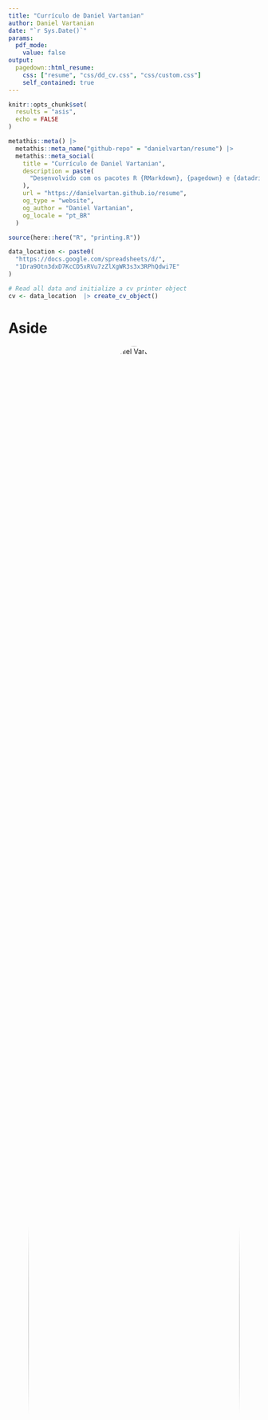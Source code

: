 ```yaml
---
title: "Currículo de Daniel Vartanian"
author: Daniel Vartanian
date: "`r Sys.Date()`"
params:
  pdf_mode:
    value: false
output:
  pagedown::html_resume:
    css: ["resume", "css/dd_cv.css", "css/custom.css"]
    self_contained: true
---
```


<!-- See https://pagedown.rbind.io/#resume to learn more. -->

```r
knitr::opts_chunk$set(
  results = "asis", 
  echo = FALSE
)
```

```r
metathis::meta() |>
  metathis::meta_name("github-repo" = "danielvartan/resume") |>
  metathis::meta_social(
    title = "Currículo de Daniel Vartanian",
    description = paste(
      "Desenvolvido com os pacotes R {RMarkdown}, {pagedown} e {datadrivencv}."
    ),
    url = "https://danielvartan.github.io/resume",
    og_type = "website",
    og_author = "Daniel Vartanian",
    og_locale = "pt_BR"
  )
```

<!-- styles: start -->
<link rel="stylesheet" href="https://cdn.jsdelivr.net/gh/jpswalsh/academicons@1/css/academicons.min.css">
<!-- styles: end -->

<!-- scripts: start -->
<script src="https://kit.fontawesome.com/ddcb976bc4.js" crossorigin="anonymous"></script>
<!-- scripts: end -->

```r
source(here::here("R", "printing.R"))

data_location <- paste0(
  "https://docs.google.com/spreadsheets/d/",
  "1Dra9Otn3dxD7KcCD5xRVu7zZlXgWR3s3x3RPhQdwi7E"
)

# Read all data and initialize a cv printer object
cv <- data_location  |> create_cv_object()
```

# Aside

![Daniel Vartanian](https://avatars.githubusercontent.com/u/29462472?v=4){width=100% style='border-radius: 50%; text-align: center;'}

```r
if (isTRUE(params$pdf_mode)) {
  cat(
    "<p style='font-size: 0.7rem; text-align: center;'>",
    "Veja este currículo online em: ",
    "[danielvartan.github.io/resume]", 
    "(https://danielvartan.github.io/resume)",
    "</p>",
    sep = ""
  )
} else {
  cat(
    "<p style='text-align: center;'>",
    "[<i class = 'fas fa-download'></i> Baixe este currículo]",
    "(pdf/Daniel%20Vartanian.pdf)",
    "</p>",
    sep = ""
  )
}
```

::: {style="text-align: left;"}
## Contato {#contact}

<i class="fa fa-map-marker"></i>  São Paulo, SP, Brasil

[<i class="fa-solid fa-phone"></i> +55 11 95057-9817](https://wa.me/+5511950579817)

[<i class="fa-solid fa-envelope"></i> danvartan@gmail.com](mailto:danvartan@gmail.com)

<i class="fa fa-share-alt" aria-hidden="true"></i> danielvartan (handle)

[<i class="fa-solid fa-house"></i>](https://linktr.ee/danielvartan)
[<i class="fa-brands fa-github"></i>](https://github.com/danielvartan)
[<i class="fa-brands fa-orcid"></i>](https://orcid.org/0000-0001-7782-759X)
[<i class="ai ai-google-scholar"></i>](https://scholar.google.com/citations?user=EYp2CJ4AAAAJ&hl=pt-BR)
[<i class="ai ai-researchgate"></i>](https://www.researchgate.net/profile/Daniel-Vartanian)
[<i class="ai ai-pubmed"></i>](https://pubmed.ncbi.nlm.nih.gov/?sort=pubdate&term=Vartanian+D&cauthor_id=32598502)
[<i class="ai ai-lattes"></i>](http://lattes.cnpq.br/3858825858568287)
[<i class="ai ai-protocols"></i>](https://www.protocols.io/researchers/m4wle112u1u4yle1)

[<i class="fa-brands fa-instagram"></i>](https://www.instagram.com/danielvartan)
[<i class="fa-brands fa-threads"></i>](https://www.threads.net/@danielvartan)
[<i class="fa-brands fa-linkedin-in"></i>](https://www.linkedin.com/in/danielvartan)

## Habilidades em programação {#skills}

<i class="fab fa-r-project"></i> `R` (Linguagem primária)

<i class="fab fa-python"></i> `Python`

<i class="fas fa-database"></i> `SQL`

<i class="fas fa-code-branch"></i> `Git`

<i class="fab fa-js"></i> `JavaScript`

<i class="fab fa-html5"></i> `HTML`

<i class="fab fa-css3-alt"></i> `CSS`
:::

## Disclaimer {#disclaimer}

Desenvolvido com os pacotes R [__pagedown__](https://github.com/rstudio/pagedown) e [__datadrivencv__](https://github.com/nstrayer/datadrivencv). 

Código disponível no [__GitHub__](https://github.com/danielvartan/resume).

Atualizado em `r format(Sys.Date(), "%d/%m/%Y")`.


# Main

## Daniel Vartanian {#title}

<p style="font-size: 0.8rem;">Acadêmico e Cientista de dados</p>

## Experiência profissional {#experiencias data-icon=suitcase}

```r
cv <- cv |> print_section("experience")
```

## Educação {#educacao data-icon=graduation-cap data-concise=true}

```r
cv <- cv |> print_section("education")
```

## Filiações {#filiacoes data-icon=id-badge}

```r
cv <- cv |> print_section("memberships")
```

\pagebreak

## Desenvolvimento de Software {#softwares data-icon=box-open}

```r
cv <- cv |> print_section("software_development")
```

## Principais publicações acadêmicas {#publicacoes data-icon=book}

```r
cv <- cv |> print_section("academic_articles")
```

::: {.aside style="top: 10px;"}
<h2>Idiomas</h2>

### Inglês

<i class="fa-solid fa-ear-listen"></i> Fluente

<i class="fas fa-book-reader"></i> Fluente

<i class="fa fa-comments-o" aria-hidden="true"></i> Fluente

<i class="fas fa-pencil-alt" aria-hidden="true"></i> Fluente

### Espanhol

<i class="fa-solid fa-ear-listen"></i> Fluente

<i class="fas fa-book-reader"></i> Fluente

<i class="fa fa-comments-o" aria-hidden="true"></i> Intermediário

<i class="fas fa-pencil-alt" aria-hidden="true"></i> Intermediário

<br>

<h2>Outros interesses</h2>

<p style="margin-block-start: 0em;">• [Biogerontologia](https://en.wikipedia.org/wiki/Biogerontology)</p>

• [Biologia de sistemas](https://pt.wikipedia.org/wiki/Biologia_sistêmica)

• [Biologia sintética](https://pt.wikipedia.org/wiki/Biologia_sintética)

• [Biomatemática](https://pt.wikipedia.org/wiki/Biologia_teórica)

• [Business intelligence](https://pt.wikipedia.org/wiki/Inteligência_empresarial)

• [Cronobiologia](https://pt.wikipedia.org/wiki/Cronobiologia)

• [Ecologia](https://pt.wikipedia.org/wiki/Ecologia)

• [Inteligência artificial](https://pt.wikipedia.org/wiki/Inteligência_artificial)

• Marketing organizacional

• Marketing político-eleitoral

• [Neurociência computacional](https://pt.wikipedia.org/wiki/Neurociência_computacional)

• __Science-based business__
:::
